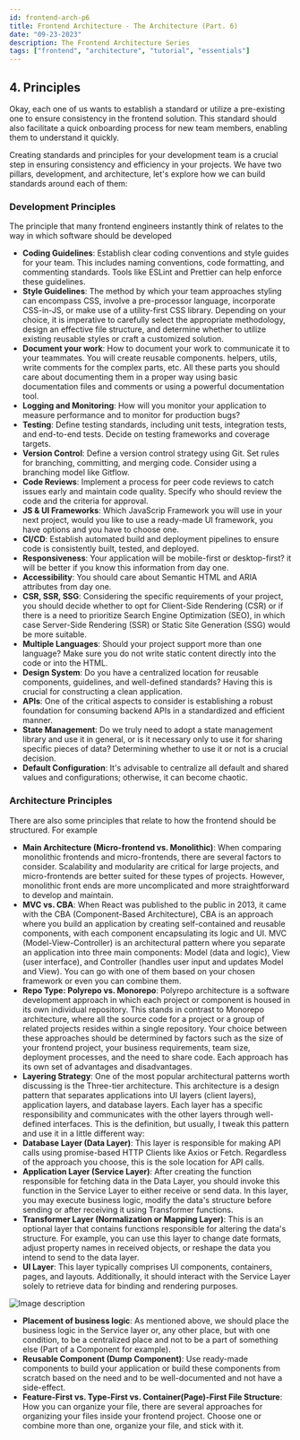 ```yaml
---
id: frontend-arch-p6
title: Frontend Architecture - The Architecture (Part. 6)
date: "09-23-2023"
description: The Frontend Architecture Series
tags: ["frontend", "architecture", "tutorial", "essentials"]
---
```


## 4. Principles

Okay, each one of us wants to establish a standard or utilize a pre-existing one to ensure consistency in the frontend solution. This standard should also facilitate a quick onboarding process for new team members, enabling them to understand it quickly.

Creating standards and principles for your development team is a crucial step in ensuring consistency and efficiency in your projects. We have two pillars, development, and architecture, let's explore how we can build standards around each of them:

### Development Principles

The principle that many frontend engineers instantly think of relates to the way in which software should be developed

- **Coding Guidelines**: Establish clear coding conventions and style guides for your team. This includes naming conventions, code formatting, and commenting standards. Tools like ESLint and Prettier can help enforce these guidelines.
- **Style Guidelines**: The method by which your team approaches styling can encompass CSS, involve a pre-processor language, incorporate CSS-in-JS, or make use of a utility-first CSS library. Depending on your choice, it is imperative to carefully select the appropriate methodology, design an effective file structure, and determine whether to utilize existing reusable styles or craft a customized solution.
- **Document your work**: How to document your work to communicate it to your teammates. You will create reusable components. helpers, utils, write comments for the complex parts, etc. All these parts you should care about documenting them in a proper way using basic documentation files and comments or using a powerful documentation tool.
- **Logging and Monitoring**: How will you monitor your application to measure performance and to monitor for production bugs?
- **Testing**: Define testing standards, including unit tests, integration tests, and end-to-end tests. Decide on testing frameworks and coverage targets.
- **Version Control**: Define a version control strategy using Git. Set rules for branching, committing, and merging code. Consider using a branching model like Gitflow.
- **Code Reviews**: Implement a process for peer code reviews to catch issues early and maintain code quality. Specify who should review the code and the criteria for approval.
- **JS & UI Frameworks**: Which JavaScrip Framework you will use in your next project, would you like to use a ready-made UI framework, you have options and you have to choose one.
- **CI/CD**: Establish automated build and deployment pipelines to ensure code is consistently built, tested, and deployed.
- **Responsiveness**: Your application will be mobile-first or desktop-first? it will be better if you know this information from day one.
- **Accessibility**: You should care about Semantic HTML and ARIA attributes from day one.
- **CSR, SSR, SSG**: Considering the specific requirements of your project, you should decide whether to opt for Client-Side Rendering (CSR) or if there is a need to prioritize Search Engine Optimization (SEO), in which case Server-Side Rendering (SSR) or Static Site Generation (SSG) would be more suitable.
- **Multiple Languages**: Should your project support more than one language? Make sure you do not write static
  content directly into the code or into the HTML.
- **Design System**: Do you have a centralized location for reusable components, guidelines, and well-defined standards? Having this is crucial for constructing a clean application.
- **APIs**: One of the critical aspects to consider is establishing a robust foundation for consuming backend APIs in a standardized and efficient manner.
- **State Management**: Do we truly need to adopt a state management library and use it in general, or is it necessary only to use it for sharing specific pieces of data? Determining whether to use it or not is a crucial decision.
- **Default Configuration**: It's advisable to centralize all default and shared values and configurations; otherwise, it can become chaotic.

### Architecture Principles

There are also some principles that relate to how the frontend should be structured. For example

- **Main Architecture (Micro-frontend vs. Monolithic)**: When comparing monolithic frontends and micro-frontends, there are several factors to consider. Scalability and modularity are critical for large projects, and micro-frontends are better suited for these types of projects. However, monolithic front ends are more uncomplicated and more straightforward to develop and maintain.
- **MVC vs. CBA**: When React was published to the public in 2013, it came with the CBA (Component-Based Architecture), CBA is an approach where you build an application by creating self-contained and reusable components, with each component encapsulating its logic and UI. MVC (Model-View-Controller) is an architectural pattern where you separate an application into three main components: Model (data and logic), View (user interface), and Controller (handles user input and updates Model and View).
  You can go with one of them based on your chosen framework or even you can combine them.
- **Repo Type: Polyrepo vs. Monorepo**: Polyrepo architecture is a software development approach in which each project or component is housed in its own individual repository. This stands in contrast to Monorepo architecture, where all the source code for a project or a group of related projects resides within a single repository. Your choice between these approaches should be determined by factors such as the size of your frontend project, your business requirements, team size, deployment processes, and the need to share code. Each approach has its own set of advantages and disadvantages.
- **Layering Strategy**: One of the most popular architectural patterns worth discussing is the Three-tier architecture. This architecture is a design pattern that separates applications into UI layers (client layers), application layers, and database layers. Each layer has a specific responsibility and communicates with the other layers through well-defined interfaces. This is the definition, but usually, I tweak this pattern and use it in a little different way:
- **Database Layer (Data Layer)**: This layer is responsible for making API calls using promise-based HTTP Clients like Axios or Fetch. Regardless of the approach you choose, this is the sole location for API calls.
- **Application Layer (Service Layer)**: After creating the function responsible for fetching data in the Data Layer, you should invoke this function in the Service Layer to either receive or send data. In this layer, you may execute business logic, modify the data's structure before sending or after receiving it using Transformer functions.
- **Transformer Layer (Normalization or Mapping Layer)**: This is an optional layer that contains functions responsible for altering the data's structure. For example, you can use this layer to change date formats, adjust property names in received objects, or reshape the data you intend to send to the data layer.
- **UI Layer**: This layer typically comprises UI components, containers, pages, and layouts. Additionally, it should interact with the Service Layer solely to retrieve data for binding and rendering purposes.

![Image description](/posts/frontend-arch-p6/layers.png)

- **Placement of business logic**: As mentioned above, we should place the business logic in the Service layer or, any other place, but with one condition, to be a centralized place and not to be a part of something else (Part of a Component for example).
- **Reusable Component (Dump Component)**: Use ready-made components to build your application or build these components from scratch based on the need and to be well-documented and not have a side-effect.
- **Feature-First vs. Type-First vs. Container(Page)-First File Structure**: How you can organize your file, there are several approaches for organizing your files inside your frontend project. Choose one or combine more than one, organize your file, and stick with it.
